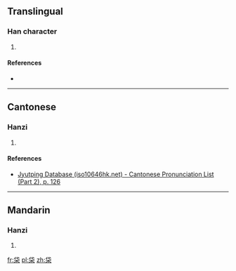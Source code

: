 {{also|㭖}}
==Translingual==

===Han character===
{{Han char|rn=75|rad=木|as=05|sn=9|four=23904|canj=OPD,XOPD|ids=⿱代木}}

# {{defn|Han|sort=木05}}

====References====
* {{Han ref|kx=0518.170|dkj=14612|dj=0906.170|hdz=21185.020|uh=67CB|ud=26571|bh=CF63|bd=53091}}

----

==Cantonese==

===Hanzi===
{{yue-hanzi|jyut=[[doi6]]|y=doi6}}

# {{defn|lang=yue|sort=木05}}

====References====
* [http://www.iso10646hk.net/jp/document/download.jsp Jyutping Database (iso10646hk.net) - Cantonese Pronunciation List (Part 2), p. 126]

----

==Mandarin==

===Hanzi===
{{cmn-hanzi|pin=[[dài]] ([[dai4]])|wg=tai<sup>4</sup>}}

# {{defn|lang=cmn|sort=木05}}

[[fr:柋]]
[[pl:柋]]
[[zh:柋]]